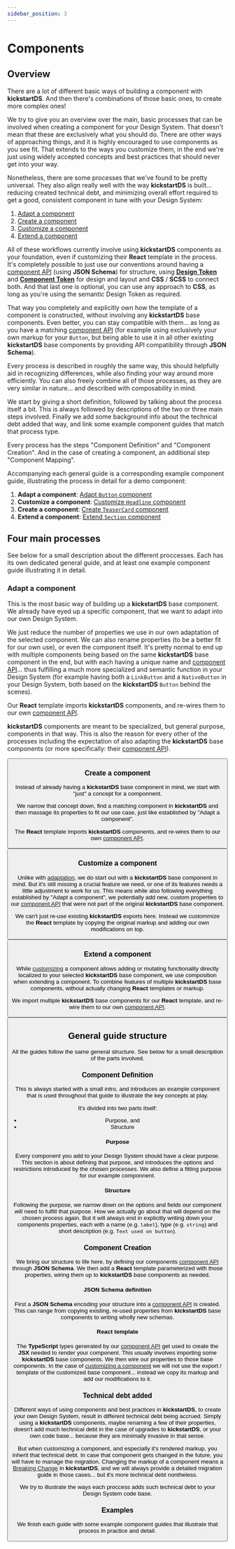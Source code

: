 ```yaml
---
sidebar_position: 3
---
```



# Components

## Overview

There are a lot of different basic ways of building a component with **kickstartDS**. And then there's combinations of those basic ones, to create more complex ones!

We try to give you an overview over the main, basic processes that can be involved when creating a component for your Design System. That doesn't mean that these are exclusively what you should do. There are other ways of approaching things, and it is highly encouraged to use components as you see fit. That extends to the ways you customize them, in the end we're just using widely accepted concepts and best practices that should never get into your way.

Nonetheless, there are some processes that we've found to be pretty universal. They also align really well with the way **kickstartDS** is built... reducing created technical debt, and minimizing overall effort required to get a good, consistent component in tune with your Design System:

1. [Adapt a component](adapt.mdx)
2. [Create a component](create.mdx)
3. [Customize a component](customize.mdx)
4. [Extend a component](extend.mdx)

All of these workflows currently involve using **kickstartDS** components as your foundation, even if customizing their **React** template in the process. It's completely possible to just use our conventions around having a [component API](../../foundations/components/component-api.md) (using **JSON Schema**) for structure, using [**Design Token**](../../foundations/token/design-token/index.md) and [**Component Token**](../../foundations/token/component-token.mdx) for design and layout and **CSS** / **SCSS** to connect both. And that last one is optional, you can use any approach to **CSS**, as long as you're using the semantic Design Token as required.

That way you completely and explicitly own how the template of a component is constructed, without involving any **kickstartDS** base components. Even better, you can stay compatible with them... as long as you have a matching [component API](../../foundations/components/component-api.md) (for example using exclusively your own markup for your `Button`, but being able to use it in all other existing **kickstartDS** base components by providing API compatibility through **JSON Schema**).

Every process is described in roughly the same way, this should helpfully aid in recognizing differences, while also finding your way around more efficiently. You can also freely combine all of those processes, as they are very similar in nature... and described with composability in mind.

We start by giving a short definition, followed by talking about the process itself a bit. This is always followed by descriptions of the two or three main steps involved. Finally we add some background info about the technical debt added that way, and link some example component guides that match that process type.

Every process has the steps "Component Definition" and "Component Creation". And in the case of creating a component, an additional step "Component Mapping".

Accompanying each general guide is a corresponding example component guide, illustrating the process in detail for a demo component:

1. **Adapt a component**: [Adapt `Button` component](../examples/components/button.mdx)
2. **Customize a component**: [Customize `Headline` component](../examples/components/headline.mdx)
3. **Create a component**: [Create `TeaserCard` component](../examples/components/teaser-card.mdx)
4. **Extend a component**: [Extend `Section` component](../examples/components/section.mdx)

## Four main processes

See below for a small description about the different proccesses. Each has its own dedicated general guide, and at least one example component guide illustrating it in detail.

### Adapt a component

This is the most basic way of building up a **kickstartDS** base component. We already have eyed up a specific component, that we want to adapt into our own Design System.

We just reduce the number of properties we use in our own adaptation of the selected component. We can also rename properties (to be a better fit for our own use), or even the component itself. It's pretty normal to end up with multiple components being based on the same **kickstartDS** base component in the end, but with each having a unique name and [component API](../../foundations/components/component-api.md)... thus fulfilling a much more specialized and semantic function in your Design System (for example having both a `LinkButton` and a `NativeButton` in your Design System, both based on the **kickstartDS** `Button` behind the scenes).

Our **React** template imports **kickstartDS** components, and re-wires them to our own [component API](../../foundations/components/component-api.md).

**kickstartDS** components are meant to be specialized, but general purpose, components in that way. This is also the reason for every other of the processes including the expectation of also adapting the **kickstartDS** base components (or more specifically: their [component API](../../foundations/components/component-api.md)).

<Button
  label="Start adapting"
  href="/docs/guides/components/adapt"
  variant="outline"
  size="small"
/>

### Create a component

Instead of already having a **kickstartDS** base component in mind, we start with "just" a concept for a componnent.

We narrow that concept down, find a matching component in **kickstartDS** and then massage its properties to fit our use case, just like established by "Adapt a component".

The **React** template imports **kickstartDS** components, and re-wires them to our own [component API](../../foundations/components/component-api.md).

<Button
  label="Start creating"
  href="/docs/guides/components/create"
  variant="outline"
  size="small"
/>

### Customize a component

Unlike with [adaptation](./adapt.mdx), we do start out with a **kickstartDS** base component in mind. But it's still missing a crucial feature we need, or one of its features needs a little adjustment to work for us. This means while also following everything established by "Adapt a component", we potentially add new, custom properties to our [component API](../../foundations/components/component-api.md) that were not part of the original **kickstartDS** base component.

We can't just re-use existing **kickstartDS** exports here. Instead we custommize the **React** template by copying the original markup and adding our own modifications on top.

<Button
  label="Start customizing"
  href="/docs/guides/components/customize"
  variant="outline"
  size="small"
/>

### Extend a component

While [customizing](./customize.mdx) a component allows adding or mutating functionality directly localized to your selected **kickstartDS** base component, we use composition when extending a component. To combine features of multiple **kickstartDS** base components, without actually changing **React** templates or markup.

We import multiple **kickstartDS** base components for our **React** template, and re-wire them to our own [component API](../../foundations/components/component-api.md).

<Button
  label="Start extending"
  href="/docs/guides/components/extend"
  variant="outline"
  size="small"
/>

## General guide structure

All the guides follow the same general structure. See below for a small description of the parts involved.

### Component Definition

This is always started with a small intro, and introduces an example component that is used throughout that guide to illustrate the key concepts at play.

It's divided into two parts itself:

- Purpose, and
- Structure

#### Purpose

Every component you add to your Design System should have a clear purpose. This section is about defining that purpose, and introduces the options and restrictions introduced by the chosen processes. We also define a fitting purpose for our example componnent.

#### Structure

Following the purpose, we narrow down on the options and fields our component will need to fulfill that purpose. How we actually go about that will depend on the chosen process again. But it will always end in explicitly writing down your components properties, each with a name (e.g. `label`), type (e.g. `string`) and short description (e.g. `Text used on button`).

### Component Creation

We bring our structure to life here, by defining our components [component API](../../foundations/components/component-api.md) through **JSON Schema**. We then add a **React** template parameterized with those properties, wiring them up to **kickstartDS** base components as needed.

#### **JSON Schema** definition

First a **JSON Schema** encoding your structure into a [component API](../../foundations/components/component-api.md) is created. This can range from copying existing, re-used properties from **kickstartDS** base components to writing wholly new schemas.

#### **React** template

The **TypeScript** types generated by our [component API](../../foundations/components/component-api.md) get used to create the **JSX** needed to render your component. This usually involves importing some **kickstartDS** base components. We then wire our properties to those base components. In the case of [customizing a component](./customize.mdx) we will not use the export / template of the customized base component... instead we copy its markup and add our modifications to it.

### Technical debt added

Different ways of using components and best practices in **kickstartDS**, to create your own Design System, result in different technical debt being accrued. Simply using a **kickstartDS** components, maybe renaming a few of their properties, doesn't add much technical debt in the case of upgrades to **kickstartDS**, or your own code base... because they are minimally invasive in that sense.

But when customizing a component, and especially it's rendered markup, you inherit that technical debt. In case that component gets changed in the future, you will have to manage the migration. Changing the markup of a component means a [Breaking Change](../../intro/upgrading.md) in **kickstartDS**, and we will always provide a detailed migration guide in those cases... but it's more technical debt nontheless.

We try to illustrate the ways each proccess adds such technical debt to your Design System code base.

### Examples

We finish each guide with some example component guides that illustrate that process in practice and detail.
